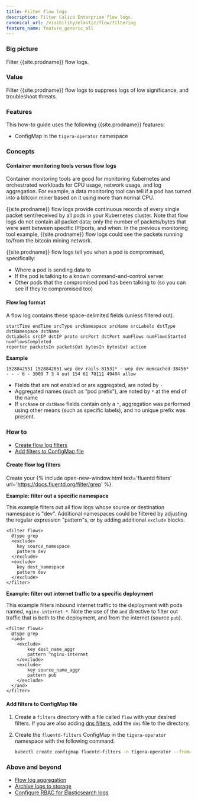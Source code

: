 ```yaml
---
title: Filter flow logs
description: Filter Calico Enterprise flow logs. 
canonical_url: /visibility/elastic/flow/filtering
feature_name: feature_generic_all
---
```


### Big picture

Filter {{site.prodname}} flow logs. 

### Value

Filter {{site.prodname}} flow logs to suppress logs of low significance, and troubleshoot threats.  

### Features

This how-to guide uses the following {{site.prodname}} features:

- ConfigMap in the `tigera-operator` namespace

### Concepts

#### Container monitoring tools versus flow logs

Container monitoring tools are good for monitoring Kubernetes and orchestrated workloads for CPU usage, network usage, and log aggregation. For example, a data monitoring tool can tell if a pod has turned into a bitcoin miner based on it using more than normal CPU.  

{{site.prodname}} flow logs provide continuous records of every single packet sent/received by all pods in your Kubernetes cluster. Note that flow logs do not contain all packet data; only the number of packets/bytes that were sent between specific IP/ports, and when. In the previous monitoring tool example, {{site.prodname}} flow logs could see the packets running to/from the bitcoin mining network.

{{site.prodname}} flow logs tell you when a pod is compromised, specifically:
- Where a pod is sending data to
- If the pod is talking to a known command-and-control server
- Other pods that the compromised pod has been talking to (so you can see if they're compromised too)

#### Flow log format

A flow log contains these space-delimited fields (unless filtered out).

```
startTime endTime srcType srcNamespace srcName srcLabels dstType dstNamespace dstName 
dstLabels srcIP dstIP proto srcPort dstPort numFlows numFlowsStarted numFlowsCompleted 
reporter packetsIn packetsOut bytesIn bytesOut action
```
**Example**

```
1528842551 1528842851 wep dev rails-81531* - wep dev memcached-38456* - - - 6 - 3000 7 3 4 out 154 61 70111 49404 allow
```
- Fields that are not enabled or are aggregated, are noted by `-` 
- Aggregated names (such as “pod prefix”), are noted by `*` at the end of the name
- If `srcName` or `dstName` fields contain only a `*`, aggregation was performed using other means (such as specific labels), and no unique prefix was present.

### How to

- [Create flow log filters](#create-flow-log-filters)
- [Add filters to ConfigMap file](#add-filters-to-configmap-file)

#### Create flow log filters

Create your {% include open-new-window.html text='fluentd filters' url='https://docs.fluentd.org/filter/grep' %}. 

**Example: filter out a specific namespace**
  
This example filters out all flow logs whose source or destination namespace is "dev". Additional namespaces could be filtered by adjusting the regular expression "pattern"s, or by adding additional `exclude` blocks.

  ```
  <filter flows>
    @type grep
    <exclude>
      key source_namespace
      pattern dev
    </exclude>
    <exclude>
      key dest_namespace
      pattern dev
    </exclude>
  </filter>
  ```
**Example: filter out internet traffic to a specific deployment**
  
This example filters inbound internet traffic to the deployment with pods named, `nginx-internet-*`. Note the use of the `and` directive to filter out traffic that is both to the deployment, and from the internet (source `pub`).

  ```
  <filter flows>
    @type grep
    <and>
      <exclude>
          key dest_name_aggr
          pattern ^nginx-internet
      </exclude>
      <exclude>
          key source_name_aggr
          pattern pub
      </exclude>
    </and>
  </filter>
  ```
#### Add filters to ConfigMap file

1. Create a `filters` directory with a file called `flow` with your desired filters. If you are also adding [dns filters]({{site.baseurl}}/visibility/elastic/dns/filtering-dns), add the `dns` file to the directory.

1. Create the `fluentd-filters` ConfigMap in the `tigera-operator` namespace with the following command.

   ```bash
   kubectl create configmap fluentd-filters -n tigera-operator --from-file=filters
   ```

### Above and beyond

- [Flow log aggregation]({{site.baseurl}}/visibility/elastic/flow/aggregation)
- [Archive logs to storage]({{site.baseurl}}/visibility/elastic/archive-storage)
- [Configure RBAC for Elasticsearch logs]({{site.baseurl}}/visibility/elastic/rbac-elasticsearch)
